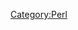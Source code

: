 [[Category:Perl]]
{{{class="brush: perl"
#!/usr/bin/perl -w
use strict;

# add your ~/lib dir to @INC
use lib '/picb/home5/augix/Programming/Perl/Modules/lib/perl5/site_perl/5.8.5/';
use Hash::AsObject;
my $hash = Hash::AsObject->new;

$hash->{foo} = 42;
print $hash->foo, "\n";

$hash->bar( 137 );
print $hash->bar, "\n";

$hash->{baz}{quux} = 149;
print $hash->baz->quux, "\n";
}}}

